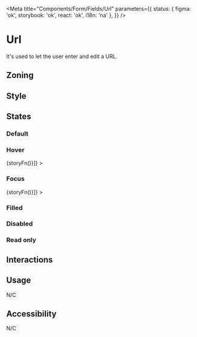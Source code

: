 
<Meta
	title="Components/Form/Fields/Url"
	parameters={{
		status: { figma: 'ok', storybook: 'ok', react: 'ok', i18n: 'na' },
	}}
/>

# Url

It's used to let the user enter and edit a URL.

## Zoning

<FigmaImage
	src="https://www.figma.com/file/qc8oUSyVJM67gSsbTShftt/%F0%9F%93%90-Zoning?node-id=245%3A219"
	alt="zoning image for inputs"
/>

## Style

## States

### Default

<Canvas>
	<Story name="default">
		<Form.Url label="Url" placeholder="https://example.com" pattern="https://.*" />
	</Story>
</Canvas>

### Hover

<Canvas withSource="none">
	<Story
		name="hover"
		decorators={[storyFn => <WithSelector selector=":hover">{storyFn()}</WithSelector>]}
	>
		<Form.Url label="Url" placeholder="https://example.com" />
	</Story>
</Canvas>

### Focus

<Canvas withSource="none">
	<Story
		name="focus"
		decorators={[storyFn => <WithSelector selector=":focus">{storyFn()}</WithSelector>]}
	>
		<Form.Url label="Url" placeholder="https://example.com" />
	</Story>
</Canvas>

### Filled

<Canvas>
	<Story name="filled">
		<Form.Url label="Url" value="https://talend.com" />
	</Story>
</Canvas>

### Disabled

<Canvas>
	<Story name="disabled">
		<Form.Url label="Url" value="https://talend.com" disabled />
	</Story>
</Canvas>

### Read only

<Canvas>
	<Story name="read-only">
		<Form.Url label="Url" value="https://talend.com" readOnly />
	</Story>
</Canvas>

## Interactions

## Usage

N/C

## Accessibility

N/C
